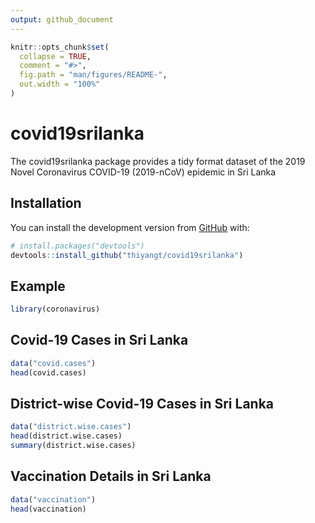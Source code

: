 ```yaml
---
output: github_document
---
```


<!-- README.md is generated from README.Rmd. Please edit that file -->

```r
knitr::opts_chunk$set(
  collapse = TRUE,
  comment = "#>",
  fig.path = "man/figures/README-",
  out.width = "100%"
)
```

# covid19srilanka

<!-- badges: start -->
<!-- badges: end -->

The covid19srilanka package provides a tidy format dataset of the 2019 Novel Coronavirus COVID-19 (2019-nCoV) epidemic in Sri Lanka

## Installation

You can install the development version from [GitHub](https://github.com/) with:

``` r
# install.packages("devtools")
devtools::install_github("thiyangt/covid19srilanka")
```
## Example

```r
library(coronavirus)
```

## Covid-19 Cases in Sri Lanka

```r
data("covid.cases")
head(covid.cases)
```

## District-wise Covid-19 Cases in Sri Lanka

```r
data("district.wise.cases")
head(district.wise.cases)
summary(district.wise.cases)
```

## Vaccination Details in Sri Lanka


```r
data("vaccination")
head(vaccination)
```
